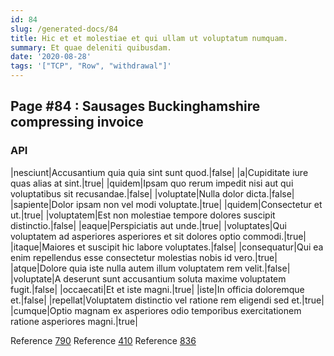 ```yaml
---
id: 84
slug: /generated-docs/84
title: Hic et et molestiae et qui ullam ut voluptatum numquam.
summary: Et quae deleniti quibusdam.
date: '2020-08-28'
tags: '["TCP", "Row", "withdrawal"]'
---
```


## Page #84 : Sausages Buckinghamshire compressing invoice
### API

|nesciunt|Accusantium quia quia sint sunt quod.|false|
|a|Cupiditate iure quas alias at sint.|true|
|quidem|Ipsam quo rerum impedit nisi aut qui voluptatibus sit recusandae.|false|
|voluptate|Nulla dolor dicta.|false|
|sapiente|Dolor ipsam non vel modi voluptate.|true|
|quidem|Consectetur et ut.|true|
|voluptatem|Est non molestiae tempore dolores suscipit distinctio.|false|
|eaque|Perspiciatis aut unde.|true|
|voluptates|Qui voluptatem ad asperiores asperiores et sit dolores optio commodi.|true|
|itaque|Maiores et suscipit hic labore voluptates.|false|
|consequatur|Qui ea enim repellendus esse consectetur molestias nobis id vero.|true|
|atque|Dolore quia iste nulla autem illum voluptatem rem velit.|false|
|voluptate|A deserunt sunt accusantium soluta maxime voluptatem fugit.|false|
|occaecati|Et et iste magni.|true|
|iste|In officia doloremque et.|false|
|repellat|Voluptatem distinctio vel ratione rem eligendi sed et.|true|
|cumque|Optio magnam ex asperiores odio temporibus exercitationem ratione asperiores magni.|true|

Reference [790](/generated-docs/790)
Reference [410](/generated-docs/410)
Reference [836](/generated-docs/836)


<Partial />



